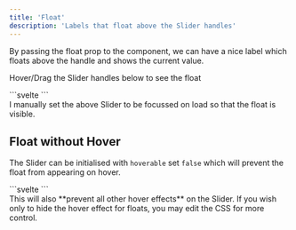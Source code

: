 ```yaml
---
title: 'Float'
description: 'Labels that float above the Slider handles'
---
```









By passing the float prop to the component, we can have a nice label which floats 
above the handle and shows the current value.

<Info>Hover/Drag the Slider handles below to see the float</Info>

<Demo name="Floating Labels" client:visible>
  <Float client:visible />
  <div slot="svelte">
    ```svelte
    <RangeSlider float />
    ```
  </div>
</Demo>

<Note type="info">
  I manually set the above Slider to be focussed on load so that the float is
  visible.
</Note>






## Float without Hover

The Slider can be initialised with `hoverable` set `false` which will prevent
the float from appearing on hover.

<Demo name="Floating Labels" client:visible>
  <NoHover client:visible />
  <div slot="svelte">
    ```svelte
    <RangeSlider float hoverable={false} />
    ```
  </div>
</Demo>

<Note type="warning">
  This will also **prevent all other hover effects** on the Slider. If you wish
  only to hide the hover effect for floats, you may edit the CSS for more control.
</Note>